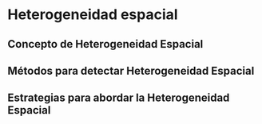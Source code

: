 # Heterogeneidad espacial

##	Concepto de Heterogeneidad Espacial

##	Métodos para detectar Heterogeneidad Espacial

##	Estrategias para abordar la Heterogeneidad Espacial

